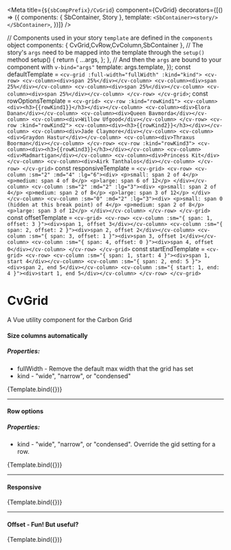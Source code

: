 
<Meta title={`${sbCompPrefix}/CvGrid`}
      component={CvGrid}
      decorators={[() => ({
        components: { SbContainer, Story },
        template: `<SbContainer><story/></SbContainer>`,
      })]}
/>

  // Components used in your story `template` are defined in the `components` object
  components: {
    CvGrid,CvRow,CvColumn,SbContainer
  },
  // The story's `args` need to be mapped into the template through the `setup()` method
  setup() {
    return {
      ...args,
    };
  },
  // And then the `args` are bound to your component with `v-bind="args"`
  template: args.template,
});
const defaultTemplate = `
<cv-grid :full-width="fullWidth" :kind="kind">
  <cv-row>
    <cv-column><div>span 25%</div></cv-column>
    <cv-column><div>span 25%</div></cv-column>
    <cv-column><div>span 25%</div></cv-column>
    <cv-column><div>span 25%</div></cv-column>
  </cv-row>
</cv-grid>
`;
const rowOptionsTemplate = `
<cv-grid>
  <cv-row :kind="rowKind1">
    <cv-column><div><h3>{{rowKind1}}</h3></div></cv-column>
    <cv-column><div>Elora Danan</div></cv-column>
    <cv-column><div>Queen Bavmorda</div></cv-column>
    <cv-column><div>Willow Ufgood</div></cv-column>
  </cv-row>
  <cv-row :kind="rowKind2">
    <cv-column><div><h3>{{rowKind2}}</h3></div></cv-column>
    <cv-column><div>Jade Claymore</div></cv-column>
    <cv-column><div>Graydon Hastur</div></cv-column>
    <cv-column><div>Thraxus Boorman</div></cv-column>
  </cv-row>
  <cv-row :kind="rowKind3">
    <cv-column><div><h3>{{rowKind3}}</h3></div></cv-column>
    <cv-column><div>Madmartigan</div></cv-column>
    <cv-column><div>Princess Kit</div></cv-column>
    <cv-column><div>Airk Tanthalos</div></cv-column>
  </cv-row>
</cv-grid>
`
const responsiveTemplate = `
<cv-grid>
  <cv-row>
    <cv-column :sm="2" :md="4" :lg="6"><div>
      <p>small: span 2 of 4</p>
      <p>medium: span 4 of 8</p>
      <p>large: span 6 of 12</p>
    </div></cv-column>
    <cv-column :sm="2" :md="2" :lg="3"><div>
      <p>small: span 2 of 4</p>
      <p>medium: span 2 of 8</p>
      <p>large: span 3 of 12</p>
    </div></cv-column>
    <cv-column :sm="0" :md="2" :lg="3"><div>
      <p>small: span 0 (hidden at this break point) of 4</p>
      <p>medium: span 2 of 8</p>
      <p>large: span 3 of 12</p>
    </div></cv-column>
  </cv-row>
</cv-grid>
`
const offsetTemplate = `
<cv-grid>
  <cv-row>
    <cv-column :sm="{ span: 1, offset: 3 }"><div>span 1, offset 3</div></cv-column>
    <cv-column :sm="{ span: 2, offset: 2 }"><div>span 2, offset 2</div></cv-column>
    <cv-column :sm="{ span: 3, offset: 1 }"><div>span 3, offset 1</div></cv-column>
    <cv-column :sm="{ span: 4, offset: 0 }"><div>span 4, offset 0</div></cv-column>
  </cv-row>
</cv-grid>
`
const startEndTemplate = `
<cv-grid>
  <cv-row>
    <cv-column :sm="{ span: 1, start: 4 }"><div>span 1, start 4</div></cv-column>
    <cv-column :sm="{ span: 2, end: 5 }"><div>span 2, end 5</div></cv-column>
    <cv-column :sm="{ start: 1, end: 4 }"><div>start 1, end 5</div></cv-column>
  </cv-row>
</cv-grid>
`

# CvGrid

A Vue utility component for the Carbon Grid

<Canvas isColumn>
  <h4>Size columns automatically</h4>
  <h5>Properties:</h5>
  <ul>
    <li>fullWidth - Remove the default max width that the grid has set</li>
    <li>kind - "wide", "narrow", or "condensed"</li>
  </ul>
  <Story
    name="Default"
    parameters={{
      controls: {
        exclude: [
          'default',
          'template',
        ],
      },
      docs: { source: { code: defaultTemplate } },
    }}
    args={{
      fullWidth: false,
      kind: 'wide',
      template: defaultTemplate,
    }}
    argTypes={{
      kind: { control: 'select', default: 'wide', options: ['wide', 'condensed', 'narrow'] },
    }}
    >
    {Template.bind({})}
  </Story>
  <hr/>
  <h4>Row options</h4>
  <h5>Properties:</h5>
  <ul>
    <li>kind - "wide", "narrow", or "condensed". Override the gid setting for a row.</li>
  </ul>
  <Story
    name="Rows"
    parameters={{
      controls: {
        exclude: [
          'default',
          'template',
          'kind',
          'fullWidth',
        ],
      },
      docs: { source: { code: rowOptionsTemplate } },
    }}
    args={{
      rowKind1: 'wide',
      rowKind2: 'condensed',
      rowKind3: 'narrow',
      template: rowOptionsTemplate,
    }}
    argTypes={{
      rowKind1: { control: 'select', default: 'wide', options: ['wide', 'condensed', 'narrow'] },
      rowKind2: { control: 'select', default: 'condensed', options: ['wide', 'condensed', 'narrow'] },
      rowKind3: { control: 'select', default: 'narrow', options: ['wide', 'condensed', 'narrow'] },
    }}
  >
    {Template.bind({})}
  </Story>
  <hr/>
  <h4>Responsive</h4>
  <Story
    name="Responsive"
    parameters={{
      controls: {
        exclude: [
          'default',
          'template',
          'kind',
          'fullWidth',
        ],
      },
      docs: { source: { code: responsiveTemplate } },
    }}
    args={{
      template: responsiveTemplate,
    }}
    argTypes={{
    }}
  >
    {Template.bind({})}
  </Story>
  <hr/>
  <h4>Offset - Fun! But useful?</h4>
  <Story
    name="Offset"
    parameters={{
      controls: {
        exclude: [
          'default',
          'template',
          'kind',
          'fullWidth',
        ],
      },
      docs: { source: { code: offsetTemplate } },
    }}
    args={{
      template: offsetTemplate,
    }}
    argTypes={{
    }}
  >
    {Template.bind({})}
  </Story>
</Canvas>



